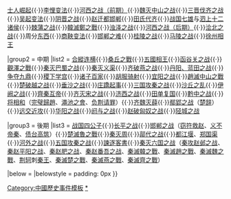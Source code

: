 {{Navbox
|name = 戰國歷史事件
|title = [[战国时期|戰國]]历史事件
|state = {{{state|autocollapse}}}
|listclass = hlist

|group1 = 前期
|list1 = [[三家分晋]]（[[赵国|赵]]、[[魏国 (战国)|魏]]、[[韩国 (战国)|韩]]）{{·}}[[士大夫|士人崛起]]{{·}}[[李悝变法]]{{·}}[[河西之战 (战国)|河西之战（前期）]]{{·}}[[魏灭中山之战]]{{·}}[[三晋伐齐之战]]{{·}}[[吴起变法]]{{·}}[[阴晋之战]]{{·}}[[赵迁都邯郸]]{{·}}[[田氏代齐]]{{·}}[[战国七雄]]与[[泗上十二诸侯]]{{·}}[[棘蒲之战]]{{·}}[[韓滅鄭之戰]]{{·}}[[浊泽之战]]{{·}}[[河西之战 (战国)|河西之战（后期）]]{{·}}[[浍北之战]]{{·}}周分[[东周国|东]][[西周国|西]]{{·}}[[商鞅变法]]{{·}}[[邯郸之难]]{{·}}[[桂陵之战]]{{·}}[[马陵之战]]{{·}}[[徐州相王]]

|group2 = 中期
|list2 = [[合縱]][[连横 (外交策略)|连横]]{{·}}[[桑丘之戰]]{{·}}[[五國相王]]{{·}}[[函谷关之战 (前318年)|函谷关之战]]{{·}}[[觀澤之戰]]{{·}}[[秦灭巴蜀之战]]{{·}}[[义渠|秦灭义渠]]{{·}}[[齐破燕之战]]{{·}}[[丹阳、蓝田之战]]{{·}}[[九鼎|争夺九鼎]]{{·}}[[稷下学宫]]{{·}}[[诸子百家]]{{·}}[[胡服骑射]]{{·}}[[宜阳之战]]{{·}}[[趙滅中山之戰]]{{·}}[[楚破越|楚破越之战]]{{·}}[[垂沙之战]]{{·}}[[庄蹻|庄蹻起事]]{{·}}[[函谷關之戰 (前298年)|三国攻秦之战]]{{·}}[[沙丘之乱]]{{·}}[[伊阙之战]]{{·}}[[齊秦互帝]]{{·}}[[齐灭宋之战]]{{·}}[[济西之战]]{{·}}[[即墨之战|田单复国]]{{·}}[[黔中之战]]{{·}}[[将相和]]（[[完璧歸趙]]、[[澠池之會]]、[[负荆请罪]]）{{·}}[[薛国|齐魏灭薛]]{{·}}[[鄢郢之战]]（[[楚辞]]）{{·}}[[远交近攻]]{{·}}[[华阳之战]]{{·}}[[阏与之战]]{{·}}[[赵破匈奴之战]]{{·}}[[陉城之战]]

|group3 = 後期
|list3 = [[战国四公子]]{{·}}[[长平之战]]{{·}}[[邯郸之战]]（[[邯郸之战#窃符救赵|窃符救赵]]、[[鲁仲连|义不帝秦]]、[[周赧王|债台高筑]]）{{·}}[[楚滅魯之戰]]{{·}}[[秦灭周]]{{·}}[[鄗代之战]]{{·}}[[都江堰]]、[[郑国渠]]{{·}}[[河外之战]]{{·}}[[函谷關之戰 (前241年)|五国攻秦之战]]{{·}}[[諫逐客書]]{{·}}[[秦灭六国之战]]（[[鄴之戰 (前236年)|秦攻赵邺之战]]、[[秦赵平阳之战]]、[[肥之战|秦赵肥之战]]、[[番吾之战|秦赵番吾之战]]、[[秦滅韓之戰]]、[[秦滅趙之戰]]、[[秦滅魏之戰]]、[[荆轲]]刺[[秦始皇|秦王]]、[[秦滅楚之戰]]、[[秦滅燕之戰]]、[[秦滅齊之戰]]）

|below = {{中國歷史事件|戰國}}
|belowstyle = padding: 0px
}}<noinclude>

[[Category:中國歷史事件模板]]
[[Category:戰國模板| ]]
[[Category:戰國歷史事件|*]]
</noinclude>
